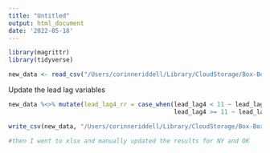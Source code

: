 ```yaml
---
title: "Untitled"
output: html_document
date: '2022-05-18'
---
```


```r
library(magrittr)
library(tidyverse)
```

```r
new_data <- read_csv("/Users/corinneriddell/Library/CloudStorage/Box-Box/Google-search-data/Data-for-Analysis/Analytic Data Set/Analytic_Data_with_leads_and_new_exposure_for_RR.csv")
```
Update the lead lag variables

```r
new_data %<>% mutate(lead_lag4_rr = case_when(lead_lag4 < 11 ~ lead_lag4,
                                              lead_lag4 >= 11 ~ lead_lag4 * SIP_rr))

write_csv(new_data, "/Users/corinneriddell/Library/CloudStorage/Box-Box/Google-search-data/Data-for-Analysis/Analytic Data Set/Analytic_Data_with_leads_and_new_exposure_for_RR2.csv")

#then I went to xlsx and manually updated the results for NY and OK
```

